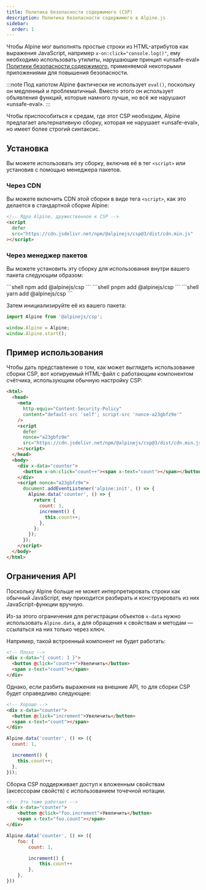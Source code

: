 ```yaml
---
title: Политика безопасности содержимого (CSP)
description: Политика безопасности содержимого в Alpine.js
sidebar:
  order: 1
---
```


Чтобы Alpine мог выполнять простые строки из HTML-атрибутов как выражения JavaScript, например `x-on:click="console.log()"`, ему необходимо использовать утилиты, нарушающие принцип «unsafe-eval» [Политики безопасности содержимого](https://developer.mozilla.org/ru/docs/Web/HTTP/CSP), применяемой некоторыми приложениями для повышения безопасности.

:::note
Под капотом Alpine фактически не использует `eval()`, поскольку он медленный и проблематичный. Вместо этого он использует объявления функций, которые намного лучше, но всё же нарушают «unsafe-eval».
:::

Чтобы приспособиться к средам, где этот CSP необходим, Alpine предлагает альтернативную сборку, которая не нарушает «unsafe-eval», но имеет более строгий синтаксис.

## Установка

Вы можете использовать эту сборку, включив её в тег `<script>` или установив с помощью менеджера пакетов.

### Через CDN

Вы можете включить CDN этой сборки в виде тега `<script>`, как это делается в стандартной сборке Alpine:

```html
<!-- Ядро Alpine, дружественное к CSP -->
<script
  defer
  src="https://cdn.jsdelivr.net/npm/@alpinejs/csp@3/dist/cdn.min.js"
></script>
```

### Через менеджер пакетов

Вы можете установить эту сборку для использования внутри вашего пакета следующим образом:


<Tabs>
  <TabItem label="npm">
    ```shell
    npm add @alpinejs/csp
    ```
  </TabItem>
  <TabItem label="pnpm">
    ```shell
    pnpm add @alpinejs/csp
    ```
  </TabItem>
  <TabItem label="yarn">
    ```shell
    yarn add @alpinejs/csp
    ```
  </TabItem>
</Tabs>

Затем инициализируйте её из вашего пакета:

```js {1}
import Alpine from '@alpinejs/csp';

window.Alpine = Alpine;
window.Alpine.start();
```

## Пример использования

Чтобы дать представление о том, как может выглядеть использование сборки CSP, вот копируемый HTML-файл с работающим компонентом счётчика, использующим обычную настройку CSP:

```html live
<html>
  <head>
    <meta
      http-equiv="Content-Security-Policy"
      content="default-src 'self'; script-src 'nonce-a23gbfz9e'"
    />
    <script
      defer
      nonce="a23gbfz9e"
      src="https://cdn.jsdelivr.net/npm/@alpinejs/csp@3/dist/cdn.min.js"
    ></script>
  </head>
  <body>
    <div x-data="counter">
      <button x-on:click="count++"><span x-text="count"></span></button>
    </div>
    <script nonce="a23gbfz9e">
      document.addEventListener('alpine:init', () => {
        Alpine.data('counter', () => {
          return {
            count: 1,
            increment() {
              this.count++;
            },
          };
        });
      });
    </script>
  </body>
</html>
```

## Ограничения API

Поскольку Alpine больше не может интерпретировать строки как обычный JavaScript, ему приходится разбирать и конструировать из них JavaScript-функции вручную.

Из-за этого ограничения для регистрации объектов `x-data` нужно использовать `Alpine.data`, а для обращения к свойствам и методам — ссылаться на них только через ключ.

Например, такой встроенный компонент не будет работать:

```html
<!-- Плохо -->
<div x-data="{ count: 1 }">
  <button @click="count++">Увеличить</button>
  <span x-text="count"></span>
</div>
```

Однако, если разбить выражения на внешние API, то для сборки CSP будет справедливо следующее:

```html "increment"
<!-- Хорошо -->
<div x-data="counter">
  <button @click="increment">Увеличить</button>
  <span x-text="count"></span>
</div>
```

```js "increment"
Alpine.data('counter', () => ({
  count: 1,

  increment() {
    this.count++;
  },
}));
```

Сборка CSP поддерживает доступ к вложенным свойствам (аксессорам свойств) с использованием точечной нотации.

```html "increment"
<!-- Это тоже работает -->
<div x-data="counter">
    <button @click="foo.increment">Увеличить</button>
    <span x-text="foo.count"></span>
</div>
```

```js "increment"
Alpine.data('counter', () => ({
    foo: {
        count: 1,

        increment() {
            this.count++
        },
    },
}))
```
